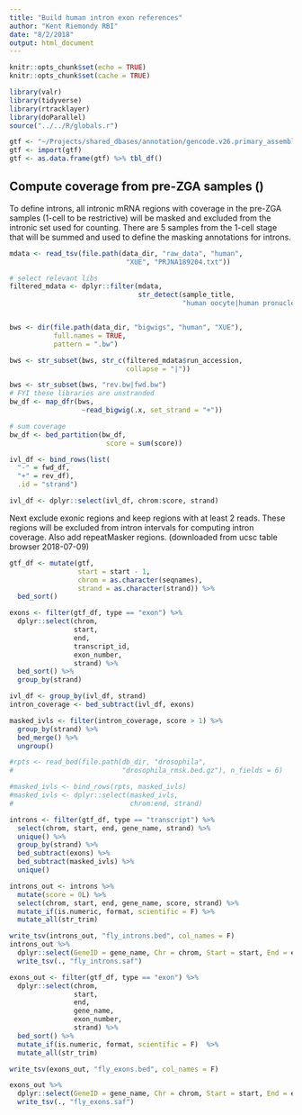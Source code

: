 ```yaml
---
title: "Build human intron exon references"
author: "Kent Riemondy RBI"
date: "8/2/2018"
output: html_document
---
```


```r
knitr::opts_chunk$set(echo = TRUE)
knitr::opts_chunk$set(cache = TRUE)
```

```r
library(valr)
library(tidyverse)
library(rtracklayer)
library(doParallel)
source("../../R/globals.r")
```


```r
gtf <- "~/Projects/shared_dbases/annotation/gencode.v26.primary_assembly.annotation.gtf"
gtf <- import(gtf)
gtf <- as.data.frame(gtf) %>% tbl_df()
```

## Compute coverage from pre-ZGA samples ()

To define introns, all intronic mRNA regions with coverage in the pre-ZGA samples (1-cell to be restrictive) will be masked and excluded from the intronic set used for counting. There are 5 samples from the 1-cell stage that will be summed and used to define the masking annotations for introns.

```r
mdata <- read_tsv(file.path(data_dir, "raw_data", "human", 
                             "XUE", "PRJNA189204.txt"))

# select relevant libs
filtered_mdata <- dplyr::filter(mdata, 
                                str_detect(sample_title, 
                                           "human oocyte|human pronuclei"))


bws <- dir(file.path(data_dir, "bigwigs", "human", "XUE"), 
           full.names = TRUE, 
           pattern = ".bw")

bws <- str_subset(bws, str_c(filtered_mdata$run_accession, 
                             collapse = "|"))

bws <- str_subset(bws, "rev.bw|fwd.bw")
# FYI these libraries are unstranded 
bw_df <- map_dfr(bws,
                  ~read_bigwig(.x, set_strand = "+")) 

# sum coverage
bw_df <- bed_partition(bw_df, 
                        score = sum(score))

ivl_df <- bind_rows(list(
  "-" = fwd_df,
  "+" = rev_df),
  .id = "strand")

ivl_df <- dplyr::select(ivl_df, chrom:score, strand)
```

Next exclude exonic regions and keep regions with at least 2 reads. These regions will be excluded from intron intervals for computing intron coverage. Also add repeatMasker regions. (downloaded from ucsc table browser 2018-07-09)

```r

gtf_df <- mutate(gtf,
                 start = start - 1,
                 chrom = as.character(seqnames),
                 strand = as.character(strand)) %>% 
  bed_sort()

exons <- filter(gtf_df, type == "exon") %>%  
  dplyr::select(chrom,
                start, 
                end, 
                transcript_id,
                exon_number,
                strand) %>% 
  bed_sort() %>% 
  group_by(strand)

ivl_df <- group_by(ivl_df, strand)
intron_coverage <- bed_subtract(ivl_df, exons)

masked_ivls <- filter(intron_coverage, score > 1) %>% 
  group_by(strand) %>% 
  bed_merge() %>% 
  ungroup()

#rpts <- read_bed(file.path(db_dir, "drosophila", 
#                           "drosophila_rmsk.bed.gz"), n_fields = 6)

#masked_ivls <- bind_rows(rpts, masked_ivls)
#masked_ivls <- dplyr::select(masked_ivls,
#                             chrom:end, strand)

introns <- filter(gtf_df, type == "transcript") %>% 
  select(chrom, start, end, gene_name, strand) %>% 
  unique() %>% 
  group_by(strand) %>% 
  bed_subtract(exons) %>% 
  bed_subtract(masked_ivls) %>% 
  unique()

introns_out <- introns %>% 
  mutate(score = 0L) %>% 
  select(chrom, start, end, gene_name, score, strand) %>% 
  mutate_if(is.numeric, format, scientific = F) %>% 
  mutate_all(str_trim)

write_tsv(introns_out, "fly_introns.bed", col_names = F)
introns_out %>% 
  dplyr::select(GeneID = gene_name, Chr = chrom, Start = start, End = end, Strand = strand) %>% 
  write_tsv(., "fly_introns.saf")

exons_out <- filter(gtf_df, type == "exon") %>%  
  dplyr::select(chrom,
                start, 
                end, 
                gene_name,
                exon_number,
                strand) %>% 
  bed_sort() %>% 
  mutate_if(is.numeric, format, scientific = F)  %>% 
  mutate_all(str_trim)

write_tsv(exons_out, "fly_exons.bed", col_names = F)

exons_out %>% 
  dplyr::select(GeneID = gene_name, Chr = chrom, Start = start, End = end, Strand = strand) %>% 
  write_tsv(., "fly_exons.saf")

```